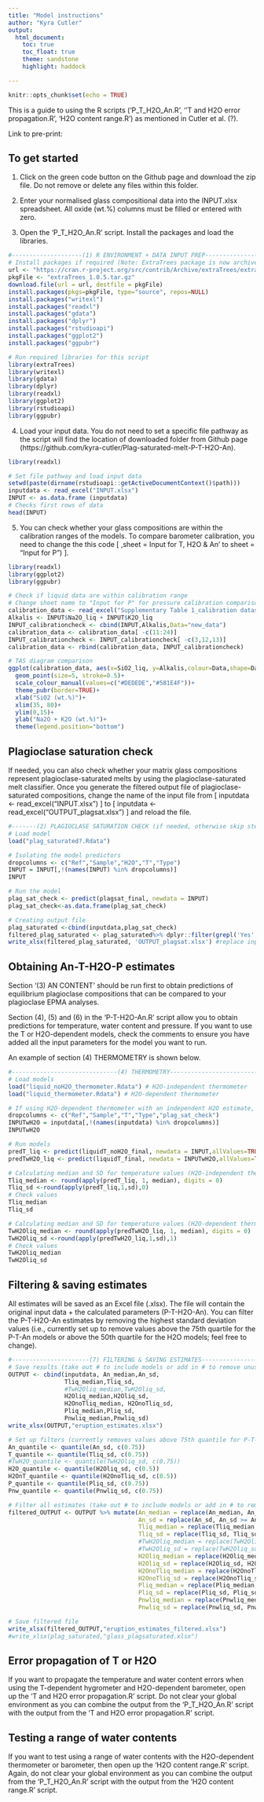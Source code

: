 ```yaml
---
title: "Model instructions"
author: "Kyra Cutler"
output:
  html_document:
    toc: true
    toc_float: true
    theme: sandstone
    highlight: haddock

---
```


```r
knitr::opts_chunk$set(echo = TRUE)
```

This is a guide to using the R scripts ('P_T_H2O_An.R', ''T and H2O error propagation.R', 'H2O content range.R') as mentioned in Cutler et al. (?). 

Link to pre-print: 


## To get started

1) Click on the green code button on the Github page and download the zip file. Do not remove or delete any files within this folder.

2) Enter your normalised glass compositional data into the INPUT.xlsx spreadsheet. All oxide (wt.%) columns must be filled or entered with zero. 

3) Open the 'P_T_H2O_An.R' script. Install the packages and load the libraries.

```r
#--------------------(1) R ENVIRONMENT + DATA INPUT PREP-----------------------#
# Install packages if required (Note: ExtraTrees package is now archived) 
url <- "https://cran.r-project.org/src/contrib/Archive/extraTrees/extraTrees_1.0.5.tar.gz"
pkgFile <- "extraTrees_1.0.5.tar.gz"
download.file(url = url, destfile = pkgFile)
install.packages(pkgs=pkgFile, type="source", repos=NULL)
install.packages("writexl")
install.packages("readxl")
install.packages("gdata")
install.packages("dplyr")
install.packages("rstudioapi")
install.packages("ggplot2")
install.packages("ggpubr")

# Run required libraries for this script 
library(extraTrees)
library(writexl) 
library(gdata)
library(dplyr)
library(readxl)
library(ggplot2)
library(rstudioapi)
library(ggpubr)

```

4) Load your input data. You do not need to set a specific file pathway as the script will find the location of downloaded folder from Github page (https://github.com/kyra-cutler/Plag-saturated-melt-P-T-H2O-An). 

```r
library(readxl)

# Set file pathway and load input data
setwd(paste(dirname(rstudioapi::getActiveDocumentContext()$path)))
inputdata <- read_excel("INPUT.xlsx")
INPUT <- as.data.frame (inputdata)
# Checks first rows of data 
head(INPUT)

```

5) You can check whether your glass compositions are within the calibration ranges of the models. To compare barometer calibration, you need to change the this code [ ,sheet = Input for T, H2O & An' to sheet = "Input for P") ].

```r
library(readxl)
library(ggplot2)
library(ggpubr)

# Check if liquid data are within calibration range 
# Change sheet name to "Input for P" for pressure calibration comparison
calibration_data <- read_excel("Supplementary Table 1_calibration dataset_P-T-H2O-An.xlsx", sheet = "Input for T, H2O & An")
Alkalis <- INPUT$Na2O_liq + INPUT$K2O_liq 
INPUT_calibrationcheck <- cbind(INPUT,Alkalis,Data="new_data")
calibration_data <- calibration_data[ -c(11:24)]
INPUT_calibrationcheck <- INPUT_calibrationcheck[ -c(3,12,13)]
calibration_data <- rbind(calibration_data, INPUT_calibrationcheck)

# TAS diagram comparison 
ggplot(calibration_data, aes(x=SiO2_liq, y=Alkalis,colour=Data,shape=Data)) +
  geom_point(size=5, stroke=0.5)+
  scale_colour_manual(values=c("#DEDEDE","#581E4F"))+
  theme_pubr(border=TRUE)+
  xlab("SiO2 (wt.%)")+
  xlim(35, 80)+
  ylim(0,15)+
  ylab("Na2O + K2O (wt.%)")+
  theme(legend.position="bottom")
```

## Plagioclase saturation check

If needed, you can also check whether your matrix glass compositions represent plagioclase-saturated melts by using the plagioclase-saturated melt classifier. Once you generate the filtered output file of plagioclase-saturated compositions, change the name of the input file from [ inputdata <- read_excel("INPUT.xlsx") ] to [ inputdata <- read_excel("OUTPUT_plagsat.xlsx") ] and reload the file.


```r
#-------(2) PLAGIOCLASE SATURATION CHECK (if needed, otherwise skip step)------#
# Load model
load("plag_saturated?.Rdata")

# Isolating the model predictors
dropcolumns <- c("Ref","Sample","H2O","T","Type")
INPUT = INPUT[,!(names(INPUT) %in% dropcolumns)]
INPUT

# Run the model
plag_sat_check <- predict(plagsat_final, newdata = INPUT)
plag_sat_check<-as.data.frame(plag_sat_check)

# Creating output file 
plag_saturated <-cbind(inputdata,plag_sat_check)
filtered_plag_saturated <- plag_saturated%>% dplyr::filter(grepl('Yes', plag_sat_check))
write_xlsx(filtered_plag_saturated, 'OUTPUT_plagsat.xlsx') #replace input file name in step 1

```

## Obtaining An-T-H2O-P estimates 

Section '(3) AN CONTENT' should be run first to obtain predictions of equilibrium plagioclase compositions that can be compared to your plagioclase EPMA analyses.

Section (4), (5) and (6) in the 'P-T-H2O-An.R' script allow you to obtain predictions for temperature, water content and pressure. If you want to use the T or H2O-dependent models, check the comments to ensure you have added all the input parameters for the model you want to run. 

An example of section (4) THERMOMETRY is shown below. 

```r
#------------------------------(4) THERMOMETRY---------------------------------#
# Load models
load("liquid_noH2O_thermometer.Rdata") # H2O-independent thermometer
load("liquid_thermometer.Rdata") # H2O-dependent thermometer 

# If using H2O-dependent thermometer with an independent H2O estimate, add in H2O column to input dataframe
dropcolumns <- c("Ref","Sample","T","Type","plag_sat_check")
INPUTwH2O = inputdata[,!(names(inputdata) %in% dropcolumns)]
INPUTwH2O

# Run models
predT_liq <- predict(liquidT_noH2O_final, newdata = INPUT,allValues=TRUE)
predTwH2O_liq <- predict(liquidT_final, newdata = INPUTwH2O,allValues=TRUE)

# Calculating median and SD for temperature values (H2O-independent thermometer)
Tliq_median <- round(apply(predT_liq, 1, median), digits = 0)
Tliq_sd <-round(apply(predT_liq,1,sd),0)
# Check values 
Tliq_median
Tliq_sd

# Calculating median and SD for temperature values (H2O-dependent thermometer)
TwH2Oliq_median <- round(apply(predTwH2O_liq, 1, median), digits = 0)
TwH2Oliq_sd <-round(apply(predTwH2O_liq,1,sd),1)
# Check values 
TwH2Oliq_median
TwH2Oliq_sd

```

## Filtering & saving estimates 

All estimates will be saved as an Excel file (.xlsx). The file will contain the original input data + the calculated parameters (P-T-H2O-An). You can filter the P-T-H2O-An estimates by removing the highest standard deviation values (i.e., currently set up to remove values above the 75th quartile for the P-T-An models or above the 50th quartile for the H2O models; feel free to change).

```r

#----------------------(7) FILTERING & SAVING ESTIMATES------------------------#
# Save results (take out # to include models or add in # to remove unused models)
OUTPUT <- cbind(inputdata, An_median,An_sd,
                Tliq_median,Tliq_sd,
                #TwH2Oliq_median,TwH2Oliq_sd, 
                H2Oliq_median,H2Oliq_sd,
                H2OnoTliq_median, H2OnoTliq_sd,
                Pliq_median,Pliq_sd,
                Pnwliq_median,Pnwliq_sd)
write_xlsx(OUTPUT,"eruption_estimates.xlsx")

# Set up filters (currently removes values above 75th quantile for P-T-An and values above 50th quantile for H2O)
An_quantile <- quantile(An_sd, c(0.75)) 
T_quantile <- quantile(Tliq_sd, c(0.75)) 
#TwH2O_quantile <- quantile(TwH2Oliq_sd, c(0.75)) 
H2O_quantile <- quantile(H2Oliq_sd, c(0.5)) 
H2OnT_quantile <- quantile(H2OnoTliq_sd, c(0.5)) 
P_quantile <- quantile(Pliq_sd, c(0.75)) 
Pnw_quantile <- quantile(Pnwliq_sd, c(0.75)) 

# Filter all estimates (take out # to include models or add in # to remove unused models)
filtered_OUTPUT <- OUTPUT %>% mutate(An_median = replace(An_median, An_sd >= An_quantile, NA),
                                     An_sd = replace(An_sd, An_sd >= An_quantile, NA),
                                     Tliq_median = replace(Tliq_median, Tliq_sd >= T_quantile,NA),
                                     Tliq_sd = replace(Tliq_sd, Tliq_sd >= T_quantile,NA),
                                     #TwH2Oliq_median = replace(TwH2Oliq_median, TwH2Oliq_sd >= TwH2O_quantile,NA),
                                     #TwH2Oliq_sd = replace(TwH2Oliq_sd, TwH2Oliq_sd >= TwH2O_quantile,NA),
                                     H2Oliq_median = replace(H2Oliq_median, H2Oliq_sd >= H2O_quantile,NA),
                                     H2Oliq_sd = replace(H2Oliq_sd, H2Oliq_sd >= H2O_quantile,NA),
                                     H2OnoTliq_median = replace(H2OnoTliq_median, H2OnoTliq_sd >= H2OnT_quantile,NA),
                                     H2OnoTliq_sd = replace(H2OnoTliq_sd, H2OnoTliq_sd >= H2OnT_quantile,NA),
                                     Pliq_median = replace(Pliq_median, Pliq_sd >= P_quantile, NA),
                                     Pliq_sd = replace(Pliq_sd, Pliq_sd >= P_quantile, NA),
                                     Pnwliq_median = replace(Pnwliq_median, Pnwliq_sd >= Pnw_quantile, NA),
                                     Pnwliq_sd = replace(Pnwliq_sd, Pnwliq_sd >= Pnw_quantile, NA))

# Save filtered file 
write_xlsx(filtered_OUTPUT,"eruption_estimates_filtered.xlsx")
#write_xlsx(plag_saturated,"glass_plagsaturated.xlsx")
```

## Error propagation of T or H2O 

If you want to propagate the temperature and water content errors when using the T-dependent hygrometer and H2O-dependent barometer, open up the 'T and H2O error propagation.R' script. Do not clear your global environment as you can combine the output from the 'P_T_H2O_An.R' script with the output from the 'T and H2O error propagation.R' script. 


## Testing a range of water contents 

If you want to test using a range of water contents with the H2O-dependent thermometer or barometer, then open up the 'H2O content range.R' script. Again, do not clear your global environment as you can combine the output from the 'P_T_H2O_An.R' script with the output from the 'H2O content range.R' script. 






